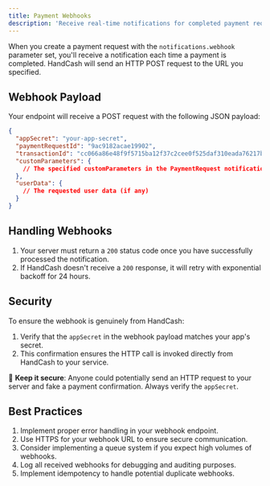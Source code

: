 ```yaml
---
title: Payment Webhooks
description: 'Receive real-time notifications for completed payment requests'
---
```


When you create a payment request with the `notifications.webhook` parameter set, you'll receive a notification each time a payment is completed. HandCash will send an HTTP POST request to the URL you specified.

## Webhook Payload

Your endpoint will receive a POST request with the following JSON payload:

```json
{
  "appSecret": "your-app-secret",
  "paymentRequestId": "9ac9182acae19902",
  "transactionId": "cc066a86e48f9f5715ba12f37c2cee0f525daf310eada76217b41771d6e67e66",
  "customParameters": {
    // The specified customParameters in the PaymentRequest notifications (if any)
  },
  "userData": {
    // The requested user data (if any)
  }
}
```

## Handling Webhooks

1. Your server must return a `200` status code once you have successfully processed the notification.
2. If HandCash doesn't receive a `200` response, it will retry with exponential backoff for 24 hours.

## Security

To ensure the webhook is genuinely from HandCash:

1. Verify that the `appSecret` in the webhook payload matches your app's secret.
2. This confirmation ensures the HTTP call is invoked directly from HandCash to your service.

🔐 **Keep it secure**: Anyone could potentially send an HTTP request to your server and fake a payment confirmation. Always verify the `appSecret`.

## Best Practices

1. Implement proper error handling in your webhook endpoint.
2. Use HTTPS for your webhook URL to ensure secure communication.
3. Consider implementing a queue system if you expect high volumes of webhooks.
4. Log all received webhooks for debugging and auditing purposes.
5. Implement idempotency to handle potential duplicate webhooks.
